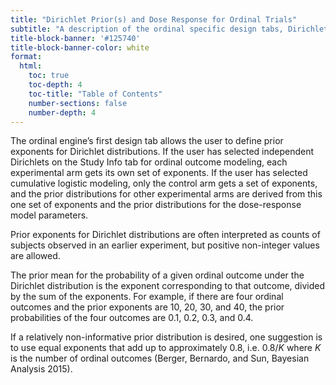 ```yaml
---
title: "Dirichlet Prior(s) and Dose Response for Ordinal Trials"
subtitle: "A description of the ordinal specific design tabs, Dirichlet Prior and OTHERS IF NECESSARY."
title-block-banner: '#125740'
title-block-banner-color: white
format:
  html:
    toc: true
    toc-depth: 4
    toc-title: "Table of Contents"
    number-sections: false
    number-depth: 4
---
```


The ordinal engine's first design tab allows the user to define prior exponents 
for Dirichlet distributions.  If the user has selected independent Dirichlets on
the Study Info tab for ordinal outcome modeling, each experimental arm gets its 
own set of exponents.  If the user has selected cumulative logistic modeling, 
only the control arm gets a set of exponents, and the prior distributions for 
other experimental arms are derived from this one set of exponents and the prior 
distributions for the dose-response model parameters.  

Prior exponents for Dirichlet distributions are often interpreted as counts of 
subjects observed in an earlier experiment, but positive non-integer values are 
allowed. 

The prior mean for the probability of a given ordinal outcome under the Dirichlet 
distribution is the exponent corresponding to that outcome, divided by the sum 
of the exponents.  For example, if there are four ordinal outcomes and the prior 
exponents are 10, 20, 30, and 40, the prior probabilities of the four outcomes 
are 0.1, 0.2, 0.3, and 0.4.  

If a relatively non-informative prior distribution is desired, one suggestion 
is to use equal exponents that add up to approximately 0.8, i.e. $0.8/K$ where $K$
is the number of ordinal outcomes (Berger, Bernardo, and Sun, Bayesian Analysis 2015).  